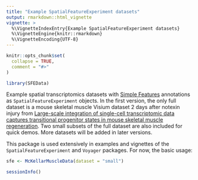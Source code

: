 ```yaml
---
title: "Example SpatialFeatureExperiment datasets"
output: rmarkdown::html_vignette
vignette: >
  %\VignetteIndexEntry{Example SpatialFeatureExperiment datasets}
  %\VignetteEngine{knitr::rmarkdown}
  %\VignetteEncoding{UTF-8}
---
```


```r
knitr::opts_chunk$set(
  collapse = TRUE,
  comment = "#>"
)
```

```r
library(SFEData)
```

Example spatial transcriptomics datasets with [Simple Features](https://r-spatial.github.io/sf/) annotations as `SpatialFeatureExperiment` objects. In the first version, the only full dataset is a mouse skeletal muscle Visium dataset 2 days after notexin injury from [Large-scale integration of single-cell transcriptomic data captures transitional progenitor states in mouse skeletal muscle regeneration](https://doi.org/10.1038/s42003-021-02810-x). Two small subsets of the full dataset are also included for quick demos. More datasets will be added in later versions.

This package is used extensively in examples and vignettes of the `SpatialFeatureExperiment` and `Voyager` packages. For now, the basic usage:

```r
sfe <- McKellarMuscleData(dataset = "small")
```

```r
sessionInfo()
```
